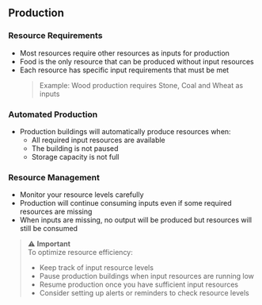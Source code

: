 ## Production

### Resource Requirements

- Most resources require other resources as inputs for production
- Food is the only resource that can be produced without input resources
- Each resource has specific input requirements that must be met
  > Example: Wood production requires Stone, Coal and Wheat as inputs

### Automated Production

- Production buildings will automatically produce resources when:
  - All required input resources are available
  - The building is not paused
  - Storage capacity is not full

### Resource Management

- Monitor your resource levels carefully
- Production will continue consuming inputs even if some required resources are missing
- When inputs are missing, no output will be produced but resources will still be consumed

> ⚠️ **Important**  
> To optimize resource efficiency:
>
> - Keep track of input resource levels
> - Pause production buildings when input resources are running low
> - Resume production once you have sufficient input resources
> - Consider setting up alerts or reminders to check resource levels
